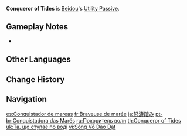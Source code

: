 {{Talent Infobox
|image         = Talent Conqueror of Tides.png
|character     = Beidou
|type          = Utility Passive
|info          = Decreases [[swimming]] [[Stamina]] consumption for your own party members by 20%.<br />Not stackable with Passive Talents that provide the exact same effects.
|utility1      = Stamina
|utility2      = Swimming
|utility3      = Party
}}
'''Conqueror of Tides''' is [[Beidou]]'s [[Utility Passive]].

==Gameplay Notes==
* {{TalentNote|character=Beidou|talent=Conqueror of Tides|alive}}
{{Talents by Category List|Swimming Talents|header=identical|nottitle=Conqueror of Tides}}

==Other Languages==
{{Other Languages
|en      = Conqueror of Tides
|zhs     = 拥涛踏潮
|zhs_rm  = Yōng Tāo Tà Cháo
|zht     = 擁濤踏潮
|zht_rm  = Yōng Tāo Tà Cháo
|zh_tl   = 
|ja      = 怒濤踏み
|ja_rm   = Dotou Fumi
|ja_tl   = Conqueror of Surging Waves
|ko      = 조수의 정복자
|ko_rm   = Josu-ui Jeongbokja
|ko_tl   = Conqueror of Tides
|es      = Conquistadora de mareas
|es_tl   = Conqueror of Tides
|fr      = Braveuse de marée
|fr_tl   = Conqueror of Tides
|ru      = Покоритель волн
|ru_tl   = Conqueror of Waves
|th      = Conqueror of Tides
|vi      = Sóng Vỗ Dào Dạt
|vi_tl   = Flooding Waves
|de      = Gebieter über die Gezeiten
|de_tl   = Master over the Tides
|id      = Conqueror of Tides
|pt      = Conquistadora das Marés
|pt_tl   = Conqueror of Tides
|tr      = Dalgaların Fatihi
|tr_tl   = 
|it      = Conquistamaree
|it_tl   = Tidesconqueror
|it_note = {{w|Portmanteau}} of ''Conquista'' "Conquer" and ''Maree'' "Tides"
}}

==Change History==
{{Change History|1.0}}

==Navigation==
{{Talent Navbox|Beidou}}

[[es:Conquistador de mareas]]
[[fr:Braveuse de marée]]
[[ja:怒濤踏み]]
[[pt-br:Conquistadora das Marés]]
[[ru:Покоритель волн]]
[[th:Conqueror of Tides]]
[[uk:Та, що ступає по воді]]
[[vi:Sóng Vỗ Dào Dạt]]